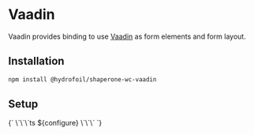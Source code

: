 
# Vaadin

Vaadin provides binding to use [Vaadin](https://vaadin.com/docs/latest/components) as form elements and form layout.

## Installation

```bash
npm install @hydrofoil/shaperone-wc-vaadin
```

## Setup

<Markdown>
  {`
  \`\`\`ts
${configure}
  \`\`\`
  `}
</Markdown>

